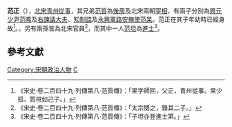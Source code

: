 '''范正'''（{{bd|?||?|catIdx=F}}），[[北宋|北宋]][[青州|青州]][[從事|從事]]，其兄弟[[范質|范質]]為[[後周|後周]]及北宋兩朝[[宰相|宰相]]，有兩子分別為[[興元路|興元]][[少尹|少尹]][[范晞|范晞]]及[[右諫議大夫|右諫議大夫]]、[[知制誥|知制誥]]及[[永興軍路|永興軍路]][[安撫使|安撫使]][[范杲|范杲]]。范正在其子年幼時已經身故<ref>《宋史‧卷二百四十九‧列傳第八‧范質傳》：「杲字師回，父正，青州從事。杲少孤，質視如己子。」</ref>。，另有兩孫皆為北宋官員<ref>《宋史‧卷二百四十九‧列傳第八‧范質傳》：「太宗閔之，錄其二子。」</ref>，而其中一人[[范坦_(范質)|范坦]]為[[進士|進士]]<ref>《宋史‧卷二百四十九‧列傳第八‧范質傳》：「子坦亦登進士第。」</ref>。

==參考文獻==
{{wikisource|宋史/卷249}}
{{Reflist}}

{{DEFAULTSORT:Fan范}}
[[Category:宋朝政治人物|Category:宋朝政治人物]]
[[Category:范姓|C]]
{{宋朝人物小作品}}